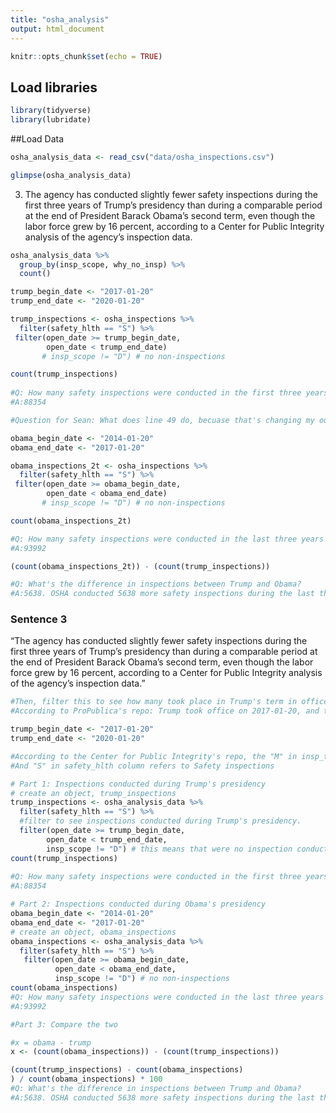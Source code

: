 ```yaml
---
title: "osha_analysis"
output: html_document
---
```


```r
knitr::opts_chunk$set(echo = TRUE)
```

## Load libraries
```r
library(tidyverse)
library(lubridate)
```

##Load Data
```r
osha_analysis_data <- read_csv("data/osha_inspections.csv")

glimpse(osha_analysis_data)

```

3) The agency has conducted slightly fewer safety inspections during the first three years of Trump’s presidency than during a comparable period at the end of President Barack Obama’s second term, even though the labor force grew by 16 percent, according to a Center for Public Integrity analysis of the agency’s inspection data.

```r
osha_analysis_data %>%
  group_by(insp_scope, why_no_insp) %>%
  count()
```

```r
trump_begin_date <- "2017-01-20"
trump_end_date <- "2020-01-20"

trump_inspections <- osha_inspections %>%
  filter(safety_hlth == "S") %>%
 filter(open_date >= trump_begin_date,
        open_date < trump_end_date)
       # insp_scope != "D") # no non-inspections

count(trump_inspections)
  
#Q: How many safety inspections were conducted in the first three years of Trump's presidency?
#A:88354

#Question for Sean: What does line 49 do, becuase that's changing my outcome.
```

```r
obama_begin_date <- "2014-01-20"
obama_end_date <- "2017-01-20"

obama_inspections_2t <- osha_inspections %>%
  filter(safety_hlth == "S") %>%
 filter(open_date >= obama_begin_date,
        open_date < obama_end_date)
       # insp_scope != "D") # no non-inspections

count(obama_inspections_2t)

#Q: How many safety inspections were conducted in the last three years of Obama's second term?
#A:93992
```

```r
(count(obama_inspections_2t)) - (count(trump_inspections))

#Q: What's the difference in inspections between Trump and Obama?
#A:5638. OSHA conducted 5638 more safety inspections during the last three years of Obama's second term than in the first three years of Trump's presidency. A slightly larger amount.
```

### Sentence 3

"The agency has conducted slightly fewer safety inspections during the first three years of Trump’s presidency than during a comparable period at the end of President Barack Obama’s second term, even though the labor force grew by 16 percent, according to a Center for Public Integrity analysis of the agency’s inspection data."

```r
#Then, filter this to see how many took place in Trump's term in office -- first 3.5 years
#According to ProPublica's repo: Trump took office on 2017-01-20, and the 3.5-year period ended on 2020-07-20.

trump_begin_date <- "2017-01-20"
trump_end_date <- "2020-01-20"

#According to the Center for Public Integrity's repo, the "M" in insp_type refers to fatalities/ catastrophes 
#And "S" in safety_hlth column refers to Safety inspections

# Part 1: Inspections conducted during Trump's presidency
# create an object, trump_inspections
trump_inspections <- osha_analysis_data %>%
  filter(safety_hlth == "S") %>%
  #filter to see inspections conducted during Trump's presidency.
  filter(open_date >= trump_begin_date,
        open_date < trump_end_date,
        insp_scope != "D") # this means that were no inspection conducted
count(trump_inspections)
  
#Q: How many safety inspections were conducted in the first three years of Trump's presidency?
#A:88354
```

```r
# Part 2: Inspections conducted during Obama's presidency
obama_begin_date <- "2014-01-20"
obama_end_date <- "2017-01-20"
# create an object, obama_inspections
obama_inspections <- osha_analysis_data %>%
  filter(safety_hlth == "S") %>%
   filter(open_date >= obama_begin_date,
          open_date < obama_end_date,
          insp_scope != "D") # no non-inspections
count(obama_inspections)
#Q: How many safety inspections were conducted in the last three years of Obama's second term?
#A:93992
```

```r
#Part 3: Compare the two

#x = obama - trump
x <- (count(obama_inspections)) - (count(trump_inspections))

(count(trump_inspections) - count(obama_inspections)
) / count(obama_inspections) * 100
#Q: What's the difference in inspections between Trump and Obama?
#A:5638. OSHA conducted 5638 more safety inspections during the last three years of Obama's second term than in the first three years of Trump's presidency. A slightly larger amount.
```
